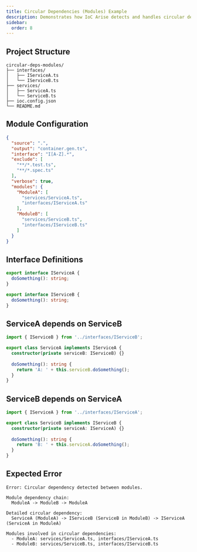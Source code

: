 ```yaml
---
title: Circular Dependencies (Modules) Example
description: Demonstrates how IoC Arise detects and handles circular dependencies between modules
sidebar:
  order: 8
---
```


## Project Structure

```
circular-deps-modules/
├── interfaces/
│   ├── IServiceA.ts
│   └── IServiceB.ts
├── services/
│   ├── ServiceA.ts
│   └── ServiceB.ts
├── ioc.config.json
└── README.md
```

## Module Configuration

```json
{
  "source": ".",
  "output": "container.gen.ts",
  "interface": "I[A-Z].*",
  "exclude": [
    "**/*.test.ts",
    "**/*.spec.ts"
  ],
  "verbose": true,
  "modules": {
    "ModuleA": [
      "services/ServiceA.ts",
      "interfaces/IServiceA.ts"
    ],
    "ModuleB": [
      "services/ServiceB.ts", 
      "interfaces/IServiceB.ts"
    ]
  }
}
```

## Interface Definitions

```typescript
export interface IServiceA {
  doSomething(): string;
}

export interface IServiceB {
  doSomething(): string;
}
```

## ServiceA depends on ServiceB

```typescript
import { IServiceB } from '../interfaces/IServiceB';

export class ServiceA implements IServiceA {
  constructor(private serviceB: IServiceB) {}
  
  doSomething(): string {
    return 'A: ' + this.serviceB.doSomething();
  }
}
```

## ServiceB depends on ServiceA

```typescript
import { IServiceA } from '../interfaces/IServiceA';

export class ServiceB implements IServiceB {
  constructor(private serviceA: IServiceA) {}
  
  doSomething(): string {
    return 'B: ' + this.serviceA.doSomething();
  }
}
```

## Expected Error

```
Error: Circular dependency detected between modules.

Module dependency chain:
  ModuleA -> ModuleB -> ModuleA

Detailed circular dependency:
  ServiceA (ModuleA) -> IServiceB (ServiceB in ModuleB) -> IServiceA (ServiceA in ModuleA)

Modules involved in circular dependencies:
  - ModuleA: services/ServiceA.ts, interfaces/IServiceA.ts
  - ModuleB: services/ServiceB.ts, interfaces/IServiceB.ts
```